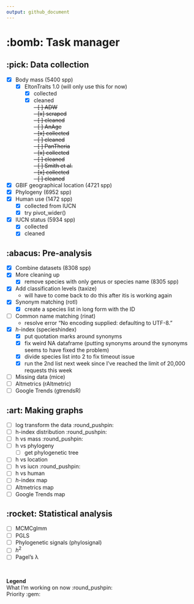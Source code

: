 ```yaml
---
output: github_document
---
```


# :bomb: Task manager

## :pick: Data collection

  - [x] Body mass (5400 spp)
    - [x] EltonTraits 1.0 (will only use this for now)
      - [x] collected 
      - [x] cleaned
      \
  ~~- [ ] ADW~~\
    ~~- [x] scraped~~\
    ~~- [ ] cleaned~~\
  ~~- [ ] AnAge~~\
    ~~- [x] collected~~\
    ~~- [ ] cleaned~~\
  ~~- [ ] PanTheria~~\
    ~~- [x] collected~~\
    ~~- [ ] cleaned~~\
  ~~- [ ] Smith et al.~~\
    ~~- [x] collected~~\
    ~~- [ ] cleaned~~
    
  - [x] GBIF geographical location (4721 spp)
  - [x] Phylogeny (6952 spp)
  - [x] Human use (1472 spp)
    - [x] collected from IUCN
    - [x] try pivot_wider() 
  - [x] IUCN status (5934 spp)
    - [x] collected
    - [x] cleaned

## :abacus: Pre-analysis

  - [x] Combine datasets (8308 spp)
  - [x] More cleaning up 
    - [x] remove species with only genus or species name (8305 spp)
  - [x] Add classification levels (taxize)
    - will have to come back to do this after itis is working again
  - [x] Synonym matching (rotl)
    - [x] create a species list in long form with the ID
  - [ ] Common name matching (rinat) 
    - resolve error "No encoding supplied: defaulting to UTF-8."
  - [x] *h*-index (specieshindex)
    - [x] put quotation marks around synonyms
    - [x] fix weird NA dataframe (putting synonyms around the synonyms seems to have fixed the problem)
    - [x] divide species list into 2 to fix timeout issue
    - [x] run the 2nd list next week since I've reached the limit of 20,000 requests this week
  - [ ] Missing data (mice)
  - [ ] Altmetrics (rAltmetric)
  - [ ] Google Trends (gtrendsR)

## :art: Making graphs

  - [ ] log transform the data :round_pushpin:
  - [ ] h-index distribution :round_pushpin:
  - [ ] h vs mass :round_pushpin:
  - [ ] h vs phylogeny
    - [ ] get phylogenetic tree
  - [ ] h vs location 
  - [ ] h vs iucn :round_pushpin:
  - [ ] h vs human
  - [ ] *h*-index map
  - [ ] Altmetrics map
  - [ ] Google Trends map

## :rocket: Statistical analysis
  - [ ] MCMCglmm
  - [ ] PGLS
  - [ ] Phylogenetic signals (phylosignal)
  - [ ] *h*<sup>2</sup>
  - [ ] Pagel's λ
  
\  

**Legend**\
What I'm working on now :round_pushpin:\
Priority :gem: \